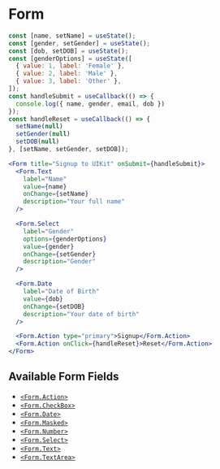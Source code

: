 
# Form

<Documenter component={Form}>

```jsx preview
const [name, setName] = useState();
const [gender, setGender] = useState();
const [dob, setDOB] = useState();
const [genderOptions] = useState([
  { value: 1, label: 'Female' },
  { value: 2, label: 'Male' },
  { value: 3, label: 'Other' },
]);
const handleSubmit = useCallback(() => {
  console.log({ name, gender, email, dob })
});
const handleReset = useCallback(() => {
  setName(null)
  setGender(null)
  setDOB(null)
}, [setName, setGender, setDOB]);

<Form title="Signup to UIKit" onSubmit={handleSubmit}>
  <Form.Text
    label="Name"
    value={name}
    onChange={setName}
    description="Your full name"
  />

  <Form.Select
    label="Gender"
    options={genderOptions}
    value={gender}
    onChange={setGender}
    description="Gender"
  />

  <Form.Date
    label="Date of Birth"
    value={dob}
    onChange={setDOB}
    description="Your date of birth"
  />

  <Form.Action type="primary">Signup</Form.Action>
  <Form.Action onClick={handleReset}>Reset</Form.Action>
</Form>
```

</Documenter>

## Available Form Fields

- [`<Form.Action>`](./button)
- [`<Form.CheckBox>`](./input-checkbox)
- [`<Form.Date>`](./input-Date)
- [`<Form.Masked>`](./input-masked)
- [`<Form.Number>`](./input-number)
- [`<Form.Select>`](./input-select)
- [`<Form.Text>`](./input-text)
- [`<Form.TextArea>`](./input-text-area)
